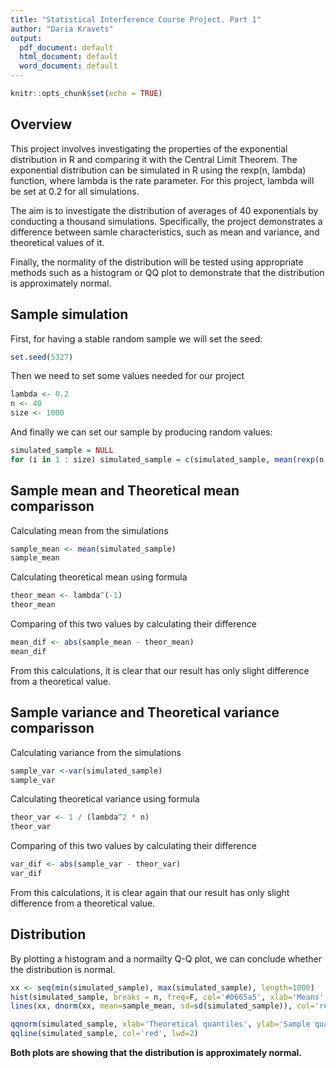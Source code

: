 ---
title: "Statistical Interference Сourse Project. Part 1"
author: "Daria Kravets"
output:
  pdf_document: default
  html_document: default
  word_document: default
---

```{r setup, include=FALSE}
knitr::opts_chunk$set(echo = TRUE)
```

## Overview

This project involves investigating the properties of the exponential distribution in R and comparing it with the Central Limit Theorem. The exponential distribution can be simulated in R using the rexp(n, lambda) function, where lambda is the rate parameter. For this project, lambda will be set at 0.2 for all simulations.

The aim is to investigate the distribution of averages of 40 exponentials by conducting a thousand simulations. Specifically, the project demonstrates a difference between samle characteristics, such as mean and variance, and theoretical values of it.

Finally, the normality of the distribution will be tested using appropriate methods such as a histogram or QQ plot to demonstrate that the distribution is approximately normal.

## Sample simulation

First, for having a stable random sample we will set the seed:

```{r results="hide"}
set.seed(5327)
```

Then we need to set some values needed for our project

```{r results="hide"}
lambda <- 0.2
n <- 40
size <- 1000
```

And finally we can set our sample by producing random values:

```{r eval=TRUE}
simulated_sample = NULL
for (i in 1 : size) simulated_sample = c(simulated_sample, mean(rexp(n, lambda)))
```

## Sample mean and Theoretical mean comparisson

Calculating mean from the simulations

```{r}
sample_mean <- mean(simulated_sample)
sample_mean
```

Calculating theoretical mean using formula

```{r}
theor_mean <- lambda^(-1)
theor_mean
```

Comparing of this two values by calculating their difference

```{r}
mean_dif <- abs(sample_mean - theor_mean)
mean_dif
```

From this calculations, it is clear that our result has only slight difference from a theoretical value.

## Sample variance and Theoretical variance comparisson

Calculating variance from the simulations

```{r}
sample_var <-var(simulated_sample)
sample_var
```

Calculating theoretical variance using formula

```{r}
theor_var <- 1 / (lambda^2 * n)
theor_var
```

Comparing of this two values by calculating their difference

```{r}
var_dif <- abs(sample_var - theor_var)
var_dif
```

From this calculations, it is clear again that our result has only slight difference from a theoretical value.

## Distribution

By plotting a histogram and a normailty Q-Q plot, we can conclude whether the distribution is normal.

```{r}
xx <- seq(min(simulated_sample), max(simulated_sample), length=1000)
hist(simulated_sample, breaks = n, freq=F, col='#0665a5', xlab='Means', ylab='Density', main='Histogram of means')
lines(xx, dnorm(xx, mean=sample_mean, sd=sd(simulated_sample)), col='red', lwd=2)
```

```{r}
qqnorm(simulated_sample, xlab='Theoretical quantiles', ylab='Sample quantiles', main = 'Q-Q plot')
qqline(simulated_sample, col='red', lwd=2)
```

**Both plots are showing that the distribution is approximately normal.**